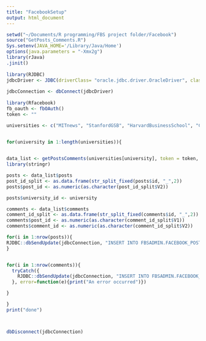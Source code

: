 ```yaml
---
title: "FacebookSetup"
output: html_document
---
```

```r
setwd("~/Documents/R programming/FBS project folder/Facebook")
source("GetPosts_Comments.R")
Sys.setenv(JAVA_HOME='/Library/Java/Home')
options(java.parameters = "-Xmx2g")
library(rJava)
.jinit()
  
library(RJDBC)
jdbcDriver <- JDBC(driverClass= "oracle.jdbc.driver.OracleDriver", classPath = "")
  
jdbcConnection <- dbConnect(jdbcDriver)
  
library(Rfacebook)
fb_oauth <- fbOAuth()
token <- ""

universities <- c("MITnews", "StanfordGSB", "HarvardBusinessSchool", "Cambridge-Judge-Business-School", "californiainstituteoftechnology")


for(university in 1:length(universities)){
  

data_list <- getPostsComments(universities[university], token = token, since = "2011/01/01")
library(stringr)

posts <- data_list$posts
post_id_split <- as.data.frame(str_split_fixed(posts$id, "_",2))
posts$post_id <- as.numeric(as.character(post_id_split$V2))

posts$university_id <- university

comments <- data_list$comments
comment_id_split <- as.data.frame(str_split_fixed(comments$id, "_",2))
comments$post_id <- as.numeric(as.character(comment_id_split$V1))
comments$comment_id <- as.numeric(as.character(comment_id_split$V2))

for(i in 1:nrow(posts)){
RJDBC::dbSendUpdate(jdbcConnection, "INSERT INTO FBSADMIN.FACEBOOK_POSTS (FROM_ID, FROM_NAME, MESSAGE, CREATED_TIME, TYPE, LINK, POST_ID, LIKES_COUNT, COMMENTS_COUNT, SHARES_COUNT, UNIVERSITY_ID) VALUES (?,?,?,?,?,?,?,?,?,?,?)",posts[i,1],posts[i,2],posts[i,3],posts[i,4],posts[i,5],posts[i,6], posts[i,12],posts[i,9],posts[i,10],posts[i,11], posts[i,13])
}


for(i in 1:nrow(comments)){
  tryCatch({
    RJDBC::dbSendUpdate(jdbcConnection, "INSERT INTO FBSADMIN.FACEBOOK_COMMENTS (FROM_ID, MESSAGE, CREATED_TIME, LIKES_COUNT, COMMENTS_COUNT, POST_ID, COMMENT_ID) VALUES (?,?,?,?,?,?,?)",comments[i,1],comments[i,3],comments[i,4],comments[i,5],comments[i,6],comments[i,8],comments[i,9])
  }, error=function(e){print("An error occurred")})

}

}
print("done")



dbDisconnect(jdbcConnection)

```

